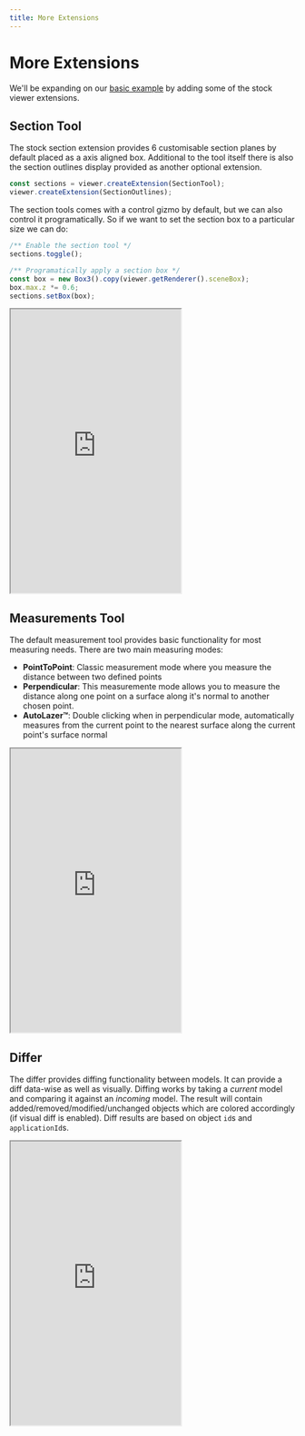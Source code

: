 ```yaml
---
title: More Extensions
---
```




# More Extensions

We'll be expanding on our [basic example](/dev/viewer/basic-example) by adding some of the stock viewer extensions.

## Section Tool

The stock section extension provides 6 customisable section planes by default placed as a axis aligned box. Additional to the tool itself there is also the section outlines display provided as another optional extension.

```typescript
const sections = viewer.createExtension(SectionTool);
viewer.createExtension(SectionOutlines);
```

The section tools comes with a control gizmo by default, but we can also control it programatically. So if we want to set the section box to a particular size we can do:

```typescript
/** Enable the section tool */
sections.toggle();

/** Programatically apply a section box */
const box = new Box3().copy(viewer.getRenderer().sceneBox);
box.max.z *= 0.6;
sections.setBox(box);
```

<Frame caption="Section Tool Example">
  <iframe
    src="https://stackblitz.com/edit/speckle-section-planes?embed=1&file=src/main.ts&view=preview&hideExplorer=true&hideNavigation=true"
    height="500"
    style={{ width: '100%', border: 0 }}
    allowFullScreen
  ></iframe>
</Frame>


## Measurements Tool

The default measurement tool provides basic functionality for most measuring needs. There are two main measuring modes:

- **PointToPoint**: Classic measurement mode where you measure the distance between two defined points
- **Perpendicular**: This measuremente mode allows you to measure the distance along one point on a surface along it's normal to another chosen point.
- **AutoLazer™**: Double clicking when in perpendicular mode, automatically measures from the current point to the nearest surface along the current point's surface normal

<Frame caption="Measurement Tool Example">

  <iframe
    src="https://stackblitz.com/edit/speckle-measurement-tool?embed=1&file=src/main.ts&view=preview&hideExplorer=true&hideNavigation=true"
    height="500"
    style={{ width: '100%', border: 0 }}
    allowFullScreen
  ></iframe>
</Frame>

## Differ

The differ provides diffing functionality between models. It can provide a diff data-wise as well as visually. Diffing works by taking a _current_ model and comparing it against an _incoming_ model. The result will contain added/removed/modified/unchanged objects which are colored accordingly (if visual diff is enabled). Diff results are based on object `id`s and `applicationId`s.

<Frame caption="Differ Example">
  <iframe
    src="https://stackblitz.com/edit/speckle-differ?embed=1&file=src/main.ts&view=preview&hideExplorer=true&hideNavigation=true"
    height="500"
    style={{ width: '100%', border: 0 }}
    allowFullScreen
  ></iframe>
</Frame>
